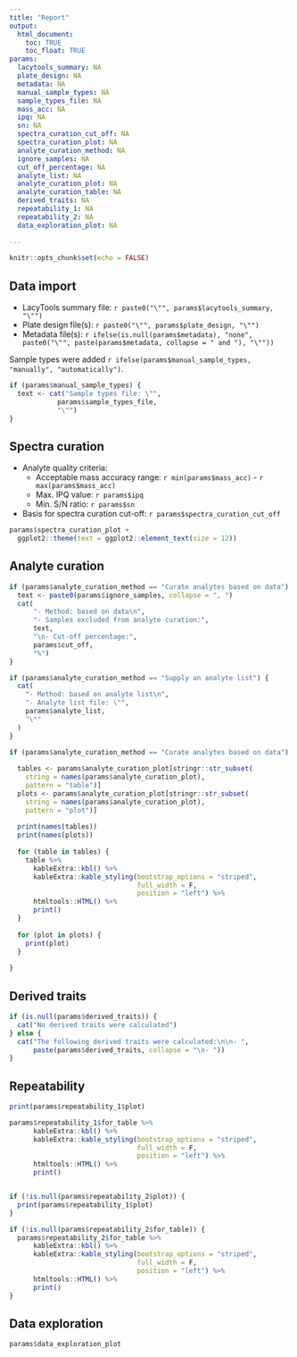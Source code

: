 ```yaml
---
title: "Report"
output: 
  html_document:
    toc: TRUE
    toc_float: TRUE
params: 
  lacytools_summary: NA
  plate_design: NA
  metadata: NA
  manual_sample_types: NA
  sample_types_file: NA
  mass_acc: NA
  ipq: NA
  sn: NA
  spectra_curation_cut_off: NA
  spectra_curation_plot: NA
  analyte_curation_method: NA
  ignore_samples: NA
  cut_off_percentage: NA
  analyte_list: NA
  analyte_curation_plot: NA
  analyte_curation_table: NA
  derived_traits: NA
  repeatability_1: NA
  repeatability_2: NA
  data_exploration_plot: NA
  
---
```


```r
knitr::opts_chunk$set(echo = FALSE)
```

## Data import

- LacyTools summary file: `r paste0("\"", params$lacytools_summary, "\"")`
- Plate design file(s): `r paste0("\"", params$plate_design, "\"")`
- Metadata file(s): `r ifelse(is.null(params$metadata), "none", paste0("\"", paste(params$metadata, collapse = " and "), "\""))`

Sample types were added `r ifelse(params$manual_sample_types, "manually", "automatically")`.

```r

if (params$manual_sample_types) {
  text <- cat("Sample types file: \"",
            params$sample_types_file,
            "\"")
}

```

## Spectra curation

- Analyte quality criteria:
  - Acceptable mass accuracy range: `r min(params$mass_acc)` - `r max(params$mass_acc)`
  - Max. IPQ value: `r params$ipq`
  - Min. S/N ratio: `r params$sn`
- Basis for spectra curation cut-off: `r params$spectra_curation_cut_off`  


```r

params$spectra_curation_plot +
  ggplot2::theme(text = ggplot2::element_text(size = 12))

```


## Analyte curation


```r

if (params$analyte_curation_method == "Curate analytes based on data") {
  text <- paste0(params$ignore_samples, collapse = ", ")
  cat(
      "- Method: based on data\n",
      "- Samples excluded from analyte curation:",
      text,
      "\n- Cut-off percentage:",
      params$cut_off,
      "%")
}

if (params$analyte_curation_method == "Supply an analyte list") {
  cat(
    "- Method: based on analyte list\n",
    "- Analyte list file: \"",
    params$analyte_list,
    "\""
  )
}

```

```r

if (params$analyte_curation_method == "Curate analytes based on data") {
  
  tables <- params$analyte_curation_plot[stringr::str_subset(
    string = names(params$analyte_curation_plot),
    pattern = "table")]
  plots <- params$analyte_curation_plot[stringr::str_subset(
    string = names(params$analyte_curation_plot),
    pattern = "plot")]
  
  print(names(tables))
  print(names(plots))
  
  for (table in tables) {
    table %>% 
      kableExtra::kbl() %>% 
      kableExtra::kable_styling(bootstrap_options = "striped", 
                                full_width = F, 
                                position = "left") %>% 
      htmltools::HTML() %>% 
      print()
  }
  
  for (plot in plots) {
    print(plot)
  }
  
}

```

## Derived traits

```r

if (is.null(params$derived_traits)) {
  cat("No derived traits were calculated")
} else {
  cat("The following derived traits were calculated:\n\n- ",
      paste(params$derived_traits, collapse = "\n- "))
}

```

## Repeatability

```r

print(params$repeatability_1$plot)

params$repeatability_1$for_table %>% 
      kableExtra::kbl() %>% 
      kableExtra::kable_styling(bootstrap_options = "striped", 
                                full_width = F, 
                                position = "left") %>% 
      htmltools::HTML() %>% 
      print()


if (!is.null(params$repeatability_2$plot)) {
  print(params$repeatability_1$plot)
}

if (!is.null(params$repeatability_2$for_table)) {
  params$repeatability_2$for_table %>% 
      kableExtra::kbl() %>% 
      kableExtra::kable_styling(bootstrap_options = "striped", 
                                full_width = F, 
                                position = "left") %>% 
      htmltools::HTML() %>% 
      print()
}

```

## Data exploration

```r

params$data_exploration_plot

```

